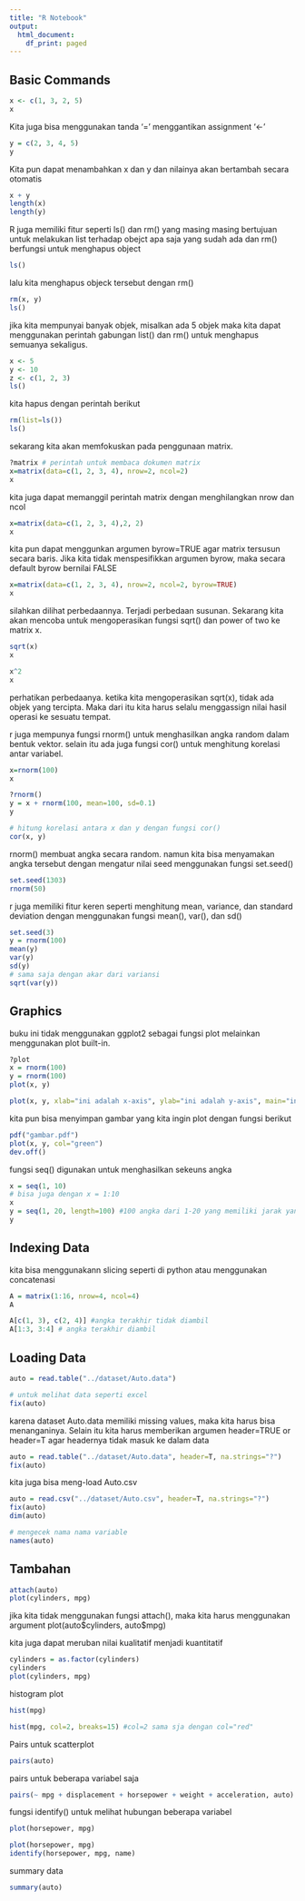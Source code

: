 ```yaml
---
title: "R Notebook"
output:
  html_document:
    df_print: paged
---
```


## Basic Commands
```r
x <- c(1, 3, 2, 5)
x
```
Kita juga bisa menggunakan tanda '=' menggantikan assignment '<-'
```r
y = c(2, 3, 4, 5)
y
```
Kita pun dapat menambahkan x dan y dan nilainya akan bertambah secara otomatis
```r
x + y
length(x)
length(y)
```
R juga memiliki fitur seperti ls() dan rm() yang masing masing bertujuan untuk melakukan list terhadap obejct apa saja yang sudah ada dan rm() berfungsi untuk menghapus object
```r
ls()
```
lalu kita menghapus objeck tersebut dengan rm()
```r
rm(x, y)
ls()
```
jika kita mempunyai banyak objek, misalkan ada 5 objek maka kita dapat menggunakan perintah gabungan list() dan rm() untuk menghapus semuanya sekaligus.
```r
x <- 5
y <- 10
z <- c(1, 2, 3)
ls()
```
kita hapus dengan perintah berikut
```r
rm(list=ls())
ls()
```
sekarang kita akan memfokuskan pada penggunaan matrix.
```r
?matrix # perintah untuk membaca dokumen matrix
x=matrix(data=c(1, 2, 3, 4), nrow=2, ncol=2)
x
```
kita juga dapat memanggil perintah matrix dengan menghilangkan nrow dan ncol
```r
x=matrix(data=c(1, 2, 3, 4),2, 2)
x
```
kita pun dapat menggunkan argumen byrow=TRUE agar matrix tersusun secara baris. Jika kita tidak menspesifikkan argumen byrow, maka secara default byrow bernilai FALSE
```r
x=matrix(data=c(1, 2, 3, 4), nrow=2, ncol=2, byrow=TRUE)
x
```
silahkan dilihat perbedaannya. Terjadi perbedaan susunan. Sekarang kita akan mencoba untuk mengoperasikan fungsi sqrt() dan power of two ke matrix x.
```r
sqrt(x)
x
```
```r
x^2
x
```
perhatikan perbedaanya. ketika kita mengoperasikan sqrt(x), tidak ada objek yang tercipta. Maka dari itu kita harus selalu menggassign nilai hasil operasi ke sesuatu tempat.

r juga mempunya fungsi rnorm() untuk menghasilkan angka random dalam bentuk vektor. selain itu ada juga fungsi cor() untuk menghitung korelasi antar variabel.
```r
x=rnorm(100)
x
```
```r
?rnorm()
y = x + rnorm(100, mean=100, sd=0.1)
y
```
```r
# hitung korelasi antara x dan y dengan fungsi cor()
cor(x, y)
```
rnorm() membuat angka secara random. namun kita bisa menyamakan angka tersebut dengan mengatur nilai seed menggunakan fungsi set.seed()
```r
set.seed(1303)
rnorm(50)
```
r juga memiliki fitur keren seperti menghitung mean, variance, dan standard deviation dengan menggunakan fungsi mean(), var(), dan sd()
```r
set.seed(3)
y = rnorm(100)
mean(y)
var(y)
sd(y)
# sama saja dengan akar dari variansi
sqrt(var(y))
```
## Graphics
buku ini tidak menggunakan ggplot2 sebagai fungsi plot melainkan menggunakan plot built-in.
```r
?plot
x = rnorm(100)
y = rnorm(100)
plot(x, y)
```
```r
plot(x, y, xlab="ini adalah x-axis", ylab="ini adalah y-axis", main="ini adalah judul x dan y")
```
kita pun bisa menyimpan gambar yang kita ingin plot dengan fungsi berikut
```r
pdf("gambar.pdf")
plot(x, y, col="green")
dev.off()
```
fungsi seq() digunakan untuk menghasilkan sekeuns angka
```r
x = seq(1, 10)
# bisa juga dengan x = 1:10
x
y = seq(1, 20, length=100) #100 angka dari 1-20 yang memiliki jarak yang sama
y
```
## Indexing Data
kita bisa menggunakann slicing seperti di python atau menggunakan concatenasi
```r
A = matrix(1:16, nrow=4, ncol=4)
A
```
```r
A[c(1, 3), c(2, 4)] #angka terakhir tidak diambil
A[1:3, 3:4] # angka terakhir diambil
```
## Loading Data
```r
auto = read.table("../dataset/Auto.data")
```
```r
# untuk melihat data seperti excel
fix(auto)
```
karena dataset Auto.data memiliki missing values, maka kita harus bisa menanganinya. Selain itu kita harus memberikan argumen header=TRUE or header=T agar headernya tidak masuk ke dalam data
```r
auto = read.table("../dataset/Auto.data", header=T, na.strings="?")
fix(auto)
```
kita juga bisa meng-load Auto.csv
```r
auto = read.csv("../dataset/Auto.csv", header=T, na.strings="?")
fix(auto)
dim(auto)
```
```r
# mengecek nama nama variable
names(auto)
```
## Tambahan
```r
attach(auto)
plot(cylinders, mpg)
```
jika kita tidak menggunakan fungsi attach(), maka kita harus menggunakan argument plot(auto\$cylinders, auto\$mpg)

kita juga dapat meruban nilai kualitatif menjadi kuantitatif
```r
cylinders = as.factor(cylinders)
cylinders
plot(cylinders, mpg)
```
histogram plot
```r
hist(mpg)
```
```r
hist(mpg, col=2, breaks=15) #col=2 sama sja dengan col="red"
```
Pairs untuk scatterplot
```r
pairs(auto)
```




pairs untuk beberapa variabel saja
```r
pairs(~ mpg + displacement + horsepower + weight + acceleration, auto)
```



fungsi identify() untuk melihat hubungan beberapa variabel
```r
plot(horsepower, mpg)
```
```r
plot(horsepower, mpg)
identify(horsepower, mpg, name)
```

summary data
```r
summary(auto)
```